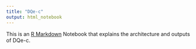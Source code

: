 ```yaml
---
title: "DQe-c"
output: html_notebook
---
```


This is an [R Markdown](http://rmarkdown.rstudio.com) Notebook that explains the architecture and outputs of DQe-c.
